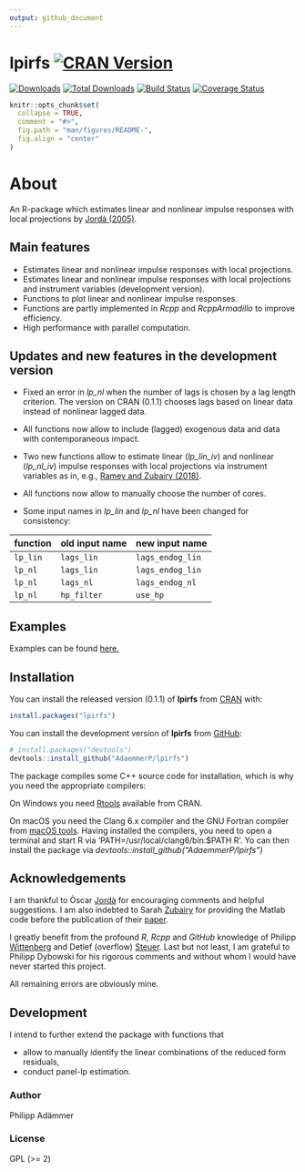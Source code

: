```yaml
---
output: github_document
---
```


<!-- README.md is generated from README.Rmd. Please edit that file -->

# lpirfs [![CRAN Version](https://www.r-pkg.org/badges/version/lpirfs)](https://CRAN.R-project.org/package=lpirfs) 
[![Downloads](https://cranlogs.r-pkg.org/badges/lpirfs)](https://CRAN.R-project.org/package=lpirfs) 
[![Total Downloads](https://cranlogs.r-pkg.org/badges/grand-total/lpirfs?color=orange)](https://CRAN.R-project.org/package=lpirfs) 
[![Build Status](https://travis-ci.com/AdaemmerP/lpirfs.svg)](https://travis-ci.com/AdaemmerP/lpirfs) 
[![Coverage Status](https://codecov.io/gh/adaemmerp/lpirfs/graph/badge.svg)](https://codecov.io/github/adaemmerp/lpirfs?branch=master)  

```r
knitr::opts_chunk$set(
  collapse = TRUE,
  comment = "#>",
  fig.path = "man/figures/README-",
  fig.align = "center"
)
```


# About
An R-package which estimates linear and nonlinear impulse responses
with local projections by [Jordà (2005)](https://www.aeaweb.org/articles?id=10.1257/0002828053828518).

## Main features

- Estimates linear and nonlinear impulse responses with local projections.
- Estimates linear and nonlinear impulse responses with local projections and
  instrument variables (development version).
- Functions to plot linear and nonlinear impulse responses.
- Functions are partly implemented in *Rcpp* and *RcppArmadillo* to improve efficiency.
- High performance with parallel computation.

## Updates and new features in the development version 
* Fixed an error in *lp_nl* when the number of lags is chosen by a lag length criterion. 
  The version on CRAN (0.1.1) chooses lags based on linear data instead of
  nonlinear lagged data.

* All functions now allow to include (lagged) exogenous data and data 
  with contemporaneous impact. 

* Two new functions allow to estimate 
  linear (*lp_lin_iv*) and nonlinear (*lp_nl_iv*) impulse responses with local projections 
  via instrument variables as in, 
  e.g., [Ramey and Zubairy (2018)](https://www.journals.uchicago.edu/doi/10.1086/696277).
  
* All functions now allow to manually choose the number of cores.

* Some input names in *lp_lin* and *lp_nl* have been changed for consistency:

function | old input name | new input name
:--------|:-------------  |:------------- 
`lp_lin` | `lags_lin`     | `lags_endog_lin`
`lp_nl`  | `lags_lin`     | `lags_endog_lin`
`lp_nl`  | `lags_nl`      | `lags_endog_nl`
`lp_nl`  | `hp_filter`    | `use_hp`




## Examples
Examples can be found [here.](https://adaemmerp.github.io/lpirfs/README_docs.html)


## Installation

You can install the released version (0.1.1) of **lpirfs** from [CRAN](https://CRAN.R-project.org) with:

``` r
install.packages("lpirfs")
```

You can install the development version of **lpirfs** from [GitHub](https://github.com/):

``` r
# install.packages("devtools")
devtools::install_github("AdaemmerP/lpirfs")
```

The package compiles some C++ source code for installation, which is why you need the appropriate compilers:

On Windows you need [Rtools](https://cran.r-project.org/bin/windows/Rtools/) available from CRAN. 

On macOS you need the Clang 6.x compiler and the GNU Fortran compiler from [macOS tools](https://cran.r-project.org/bin/macosx/tools/).
Having installed the compilers, you need to open a terminal and start R via 'PATH=/usr/local/clang6/bin:$PATH R'. 
Yo can then install the package via *devtools::install_github("AdaemmerP/lpirfs")*


## Acknowledgements
I am thankful to Òscar [Jordà](https://sites.google.com/site/oscarjorda/) for encouraging comments and helpful suggestions. I am also indebted to Sarah [Zubairy](https://sites.google.com/site/sarahzubairy/) for providing the Matlab code before the publication of their 
[paper](https://www.journals.uchicago.edu/doi/10.1086/696277). 

I greatly benefit from the profound *R*, *Rcpp* and *GitHub* knowledge of Philipp [Wittenberg](https://github.com/wittenberg) and Detlef (overflow) [Steuer](https://github.com/dsteuer).
Last but not least, I am grateful to Philipp Dybowski for his rigorous comments and without whom I would have 
never started this project.

All remaining errors are obviously mine. 

## Development
I intend to further extend the package with functions that

* allow to manually identify the linear combinations of the reduced form residuals,
* conduct panel-lp estimation.


### Author
Philipp Adämmer

### License

GPL (>= 2)
